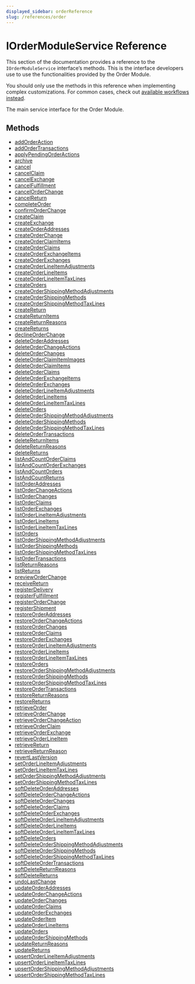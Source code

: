 ```yaml
---
displayed_sidebar: orderReference
slug: /references/order
---
```



# IOrderModuleService Reference

This section of the documentation provides a reference to the `IOrderModuleService` interface’s methods. This is the interface developers use to use the functionalities provided by the Order Module.

<Note>

You should only use the methods in this reference when implementing complex customizations. For common cases, check out [available workflows instead](/medusa-workflows-reference).

</Note>

The main service interface for the Order Module.

## Methods

- [addOrderAction](../../IOrderModuleService/methods/order.IOrderModuleService.addOrderAction/page.mdx)
- [addOrderTransactions](../../IOrderModuleService/methods/order.IOrderModuleService.addOrderTransactions/page.mdx)
- [applyPendingOrderActions](../../IOrderModuleService/methods/order.IOrderModuleService.applyPendingOrderActions/page.mdx)
- [archive](../../IOrderModuleService/methods/order.IOrderModuleService.archive/page.mdx)
- [cancel](../../IOrderModuleService/methods/order.IOrderModuleService.cancel/page.mdx)
- [cancelClaim](../../IOrderModuleService/methods/order.IOrderModuleService.cancelClaim/page.mdx)
- [cancelExchange](../../IOrderModuleService/methods/order.IOrderModuleService.cancelExchange/page.mdx)
- [cancelFulfillment](../../IOrderModuleService/methods/order.IOrderModuleService.cancelFulfillment/page.mdx)
- [cancelOrderChange](../../IOrderModuleService/methods/order.IOrderModuleService.cancelOrderChange/page.mdx)
- [cancelReturn](../../IOrderModuleService/methods/order.IOrderModuleService.cancelReturn/page.mdx)
- [completeOrder](../../IOrderModuleService/methods/order.IOrderModuleService.completeOrder/page.mdx)
- [confirmOrderChange](../../IOrderModuleService/methods/order.IOrderModuleService.confirmOrderChange/page.mdx)
- [createClaim](../../IOrderModuleService/methods/order.IOrderModuleService.createClaim/page.mdx)
- [createExchange](../../IOrderModuleService/methods/order.IOrderModuleService.createExchange/page.mdx)
- [createOrderAddresses](../../IOrderModuleService/methods/order.IOrderModuleService.createOrderAddresses/page.mdx)
- [createOrderChange](../../IOrderModuleService/methods/order.IOrderModuleService.createOrderChange/page.mdx)
- [createOrderClaimItems](../../IOrderModuleService/methods/order.IOrderModuleService.createOrderClaimItems/page.mdx)
- [createOrderClaims](../../IOrderModuleService/methods/order.IOrderModuleService.createOrderClaims/page.mdx)
- [createOrderExchangeItems](../../IOrderModuleService/methods/order.IOrderModuleService.createOrderExchangeItems/page.mdx)
- [createOrderExchanges](../../IOrderModuleService/methods/order.IOrderModuleService.createOrderExchanges/page.mdx)
- [createOrderLineItemAdjustments](../../IOrderModuleService/methods/order.IOrderModuleService.createOrderLineItemAdjustments/page.mdx)
- [createOrderLineItems](../../IOrderModuleService/methods/order.IOrderModuleService.createOrderLineItems/page.mdx)
- [createOrderLineItemTaxLines](../../IOrderModuleService/methods/order.IOrderModuleService.createOrderLineItemTaxLines/page.mdx)
- [createOrders](../../IOrderModuleService/methods/order.IOrderModuleService.createOrders/page.mdx)
- [createOrderShippingMethodAdjustments](../../IOrderModuleService/methods/order.IOrderModuleService.createOrderShippingMethodAdjustments/page.mdx)
- [createOrderShippingMethods](../../IOrderModuleService/methods/order.IOrderModuleService.createOrderShippingMethods/page.mdx)
- [createOrderShippingMethodTaxLines](../../IOrderModuleService/methods/order.IOrderModuleService.createOrderShippingMethodTaxLines/page.mdx)
- [createReturn](../../IOrderModuleService/methods/order.IOrderModuleService.createReturn/page.mdx)
- [createReturnItems](../../IOrderModuleService/methods/order.IOrderModuleService.createReturnItems/page.mdx)
- [createReturnReasons](../../IOrderModuleService/methods/order.IOrderModuleService.createReturnReasons/page.mdx)
- [createReturns](../../IOrderModuleService/methods/order.IOrderModuleService.createReturns/page.mdx)
- [declineOrderChange](../../IOrderModuleService/methods/order.IOrderModuleService.declineOrderChange/page.mdx)
- [deleteOrderAddresses](../../IOrderModuleService/methods/order.IOrderModuleService.deleteOrderAddresses/page.mdx)
- [deleteOrderChangeActions](../../IOrderModuleService/methods/order.IOrderModuleService.deleteOrderChangeActions/page.mdx)
- [deleteOrderChanges](../../IOrderModuleService/methods/order.IOrderModuleService.deleteOrderChanges/page.mdx)
- [deleteOrderClaimItemImages](../../IOrderModuleService/methods/order.IOrderModuleService.deleteOrderClaimItemImages/page.mdx)
- [deleteOrderClaimItems](../../IOrderModuleService/methods/order.IOrderModuleService.deleteOrderClaimItems/page.mdx)
- [deleteOrderClaims](../../IOrderModuleService/methods/order.IOrderModuleService.deleteOrderClaims/page.mdx)
- [deleteOrderExchangeItems](../../IOrderModuleService/methods/order.IOrderModuleService.deleteOrderExchangeItems/page.mdx)
- [deleteOrderExchanges](../../IOrderModuleService/methods/order.IOrderModuleService.deleteOrderExchanges/page.mdx)
- [deleteOrderLineItemAdjustments](../../IOrderModuleService/methods/order.IOrderModuleService.deleteOrderLineItemAdjustments/page.mdx)
- [deleteOrderLineItems](../../IOrderModuleService/methods/order.IOrderModuleService.deleteOrderLineItems/page.mdx)
- [deleteOrderLineItemTaxLines](../../IOrderModuleService/methods/order.IOrderModuleService.deleteOrderLineItemTaxLines/page.mdx)
- [deleteOrders](../../IOrderModuleService/methods/order.IOrderModuleService.deleteOrders/page.mdx)
- [deleteOrderShippingMethodAdjustments](../../IOrderModuleService/methods/order.IOrderModuleService.deleteOrderShippingMethodAdjustments/page.mdx)
- [deleteOrderShippingMethods](../../IOrderModuleService/methods/order.IOrderModuleService.deleteOrderShippingMethods/page.mdx)
- [deleteOrderShippingMethodTaxLines](../../IOrderModuleService/methods/order.IOrderModuleService.deleteOrderShippingMethodTaxLines/page.mdx)
- [deleteOrderTransactions](../../IOrderModuleService/methods/order.IOrderModuleService.deleteOrderTransactions/page.mdx)
- [deleteReturnItems](../../IOrderModuleService/methods/order.IOrderModuleService.deleteReturnItems/page.mdx)
- [deleteReturnReasons](../../IOrderModuleService/methods/order.IOrderModuleService.deleteReturnReasons/page.mdx)
- [deleteReturns](../../IOrderModuleService/methods/order.IOrderModuleService.deleteReturns/page.mdx)
- [listAndCountOrderClaims](../../IOrderModuleService/methods/order.IOrderModuleService.listAndCountOrderClaims/page.mdx)
- [listAndCountOrderExchanges](../../IOrderModuleService/methods/order.IOrderModuleService.listAndCountOrderExchanges/page.mdx)
- [listAndCountOrders](../../IOrderModuleService/methods/order.IOrderModuleService.listAndCountOrders/page.mdx)
- [listAndCountReturns](../../IOrderModuleService/methods/order.IOrderModuleService.listAndCountReturns/page.mdx)
- [listOrderAddresses](../../IOrderModuleService/methods/order.IOrderModuleService.listOrderAddresses/page.mdx)
- [listOrderChangeActions](../../IOrderModuleService/methods/order.IOrderModuleService.listOrderChangeActions/page.mdx)
- [listOrderChanges](../../IOrderModuleService/methods/order.IOrderModuleService.listOrderChanges/page.mdx)
- [listOrderClaims](../../IOrderModuleService/methods/order.IOrderModuleService.listOrderClaims/page.mdx)
- [listOrderExchanges](../../IOrderModuleService/methods/order.IOrderModuleService.listOrderExchanges/page.mdx)
- [listOrderLineItemAdjustments](../../IOrderModuleService/methods/order.IOrderModuleService.listOrderLineItemAdjustments/page.mdx)
- [listOrderLineItems](../../IOrderModuleService/methods/order.IOrderModuleService.listOrderLineItems/page.mdx)
- [listOrderLineItemTaxLines](../../IOrderModuleService/methods/order.IOrderModuleService.listOrderLineItemTaxLines/page.mdx)
- [listOrders](../../IOrderModuleService/methods/order.IOrderModuleService.listOrders/page.mdx)
- [listOrderShippingMethodAdjustments](../../IOrderModuleService/methods/order.IOrderModuleService.listOrderShippingMethodAdjustments/page.mdx)
- [listOrderShippingMethods](../../IOrderModuleService/methods/order.IOrderModuleService.listOrderShippingMethods/page.mdx)
- [listOrderShippingMethodTaxLines](../../IOrderModuleService/methods/order.IOrderModuleService.listOrderShippingMethodTaxLines/page.mdx)
- [listOrderTransactions](../../IOrderModuleService/methods/order.IOrderModuleService.listOrderTransactions/page.mdx)
- [listReturnReasons](../../IOrderModuleService/methods/order.IOrderModuleService.listReturnReasons/page.mdx)
- [listReturns](../../IOrderModuleService/methods/order.IOrderModuleService.listReturns/page.mdx)
- [previewOrderChange](../../IOrderModuleService/methods/order.IOrderModuleService.previewOrderChange/page.mdx)
- [receiveReturn](../../IOrderModuleService/methods/order.IOrderModuleService.receiveReturn/page.mdx)
- [registerDelivery](../../IOrderModuleService/methods/order.IOrderModuleService.registerDelivery/page.mdx)
- [registerFulfillment](../../IOrderModuleService/methods/order.IOrderModuleService.registerFulfillment/page.mdx)
- [registerOrderChange](../../IOrderModuleService/methods/order.IOrderModuleService.registerOrderChange/page.mdx)
- [registerShipment](../../IOrderModuleService/methods/order.IOrderModuleService.registerShipment/page.mdx)
- [restoreOrderAddresses](../../IOrderModuleService/methods/order.IOrderModuleService.restoreOrderAddresses/page.mdx)
- [restoreOrderChangeActions](../../IOrderModuleService/methods/order.IOrderModuleService.restoreOrderChangeActions/page.mdx)
- [restoreOrderChanges](../../IOrderModuleService/methods/order.IOrderModuleService.restoreOrderChanges/page.mdx)
- [restoreOrderClaims](../../IOrderModuleService/methods/order.IOrderModuleService.restoreOrderClaims/page.mdx)
- [restoreOrderExchanges](../../IOrderModuleService/methods/order.IOrderModuleService.restoreOrderExchanges/page.mdx)
- [restoreOrderLineItemAdjustments](../../IOrderModuleService/methods/order.IOrderModuleService.restoreOrderLineItemAdjustments/page.mdx)
- [restoreOrderLineItems](../../IOrderModuleService/methods/order.IOrderModuleService.restoreOrderLineItems/page.mdx)
- [restoreOrderLineItemTaxLines](../../IOrderModuleService/methods/order.IOrderModuleService.restoreOrderLineItemTaxLines/page.mdx)
- [restoreOrders](../../IOrderModuleService/methods/order.IOrderModuleService.restoreOrders/page.mdx)
- [restoreOrderShippingMethodAdjustments](../../IOrderModuleService/methods/order.IOrderModuleService.restoreOrderShippingMethodAdjustments/page.mdx)
- [restoreOrderShippingMethods](../../IOrderModuleService/methods/order.IOrderModuleService.restoreOrderShippingMethods/page.mdx)
- [restoreOrderShippingMethodTaxLines](../../IOrderModuleService/methods/order.IOrderModuleService.restoreOrderShippingMethodTaxLines/page.mdx)
- [restoreOrderTransactions](../../IOrderModuleService/methods/order.IOrderModuleService.restoreOrderTransactions/page.mdx)
- [restoreReturnReasons](../../IOrderModuleService/methods/order.IOrderModuleService.restoreReturnReasons/page.mdx)
- [restoreReturns](../../IOrderModuleService/methods/order.IOrderModuleService.restoreReturns/page.mdx)
- [retrieveOrder](../../IOrderModuleService/methods/order.IOrderModuleService.retrieveOrder/page.mdx)
- [retrieveOrderChange](../../IOrderModuleService/methods/order.IOrderModuleService.retrieveOrderChange/page.mdx)
- [retrieveOrderChangeAction](../../IOrderModuleService/methods/order.IOrderModuleService.retrieveOrderChangeAction/page.mdx)
- [retrieveOrderClaim](../../IOrderModuleService/methods/order.IOrderModuleService.retrieveOrderClaim/page.mdx)
- [retrieveOrderExchange](../../IOrderModuleService/methods/order.IOrderModuleService.retrieveOrderExchange/page.mdx)
- [retrieveOrderLineItem](../../IOrderModuleService/methods/order.IOrderModuleService.retrieveOrderLineItem/page.mdx)
- [retrieveReturn](../../IOrderModuleService/methods/order.IOrderModuleService.retrieveReturn/page.mdx)
- [retrieveReturnReason](../../IOrderModuleService/methods/order.IOrderModuleService.retrieveReturnReason/page.mdx)
- [revertLastVersion](../../IOrderModuleService/methods/order.IOrderModuleService.revertLastVersion/page.mdx)
- [setOrderLineItemAdjustments](../../IOrderModuleService/methods/order.IOrderModuleService.setOrderLineItemAdjustments/page.mdx)
- [setOrderLineItemTaxLines](../../IOrderModuleService/methods/order.IOrderModuleService.setOrderLineItemTaxLines/page.mdx)
- [setOrderShippingMethodAdjustments](../../IOrderModuleService/methods/order.IOrderModuleService.setOrderShippingMethodAdjustments/page.mdx)
- [setOrderShippingMethodTaxLines](../../IOrderModuleService/methods/order.IOrderModuleService.setOrderShippingMethodTaxLines/page.mdx)
- [softDeleteOrderAddresses](../../IOrderModuleService/methods/order.IOrderModuleService.softDeleteOrderAddresses/page.mdx)
- [softDeleteOrderChangeActions](../../IOrderModuleService/methods/order.IOrderModuleService.softDeleteOrderChangeActions/page.mdx)
- [softDeleteOrderChanges](../../IOrderModuleService/methods/order.IOrderModuleService.softDeleteOrderChanges/page.mdx)
- [softDeleteOrderClaims](../../IOrderModuleService/methods/order.IOrderModuleService.softDeleteOrderClaims/page.mdx)
- [softDeleteOrderExchanges](../../IOrderModuleService/methods/order.IOrderModuleService.softDeleteOrderExchanges/page.mdx)
- [softDeleteOrderLineItemAdjustments](../../IOrderModuleService/methods/order.IOrderModuleService.softDeleteOrderLineItemAdjustments/page.mdx)
- [softDeleteOrderLineItems](../../IOrderModuleService/methods/order.IOrderModuleService.softDeleteOrderLineItems/page.mdx)
- [softDeleteOrderLineItemTaxLines](../../IOrderModuleService/methods/order.IOrderModuleService.softDeleteOrderLineItemTaxLines/page.mdx)
- [softDeleteOrders](../../IOrderModuleService/methods/order.IOrderModuleService.softDeleteOrders/page.mdx)
- [softDeleteOrderShippingMethodAdjustments](../../IOrderModuleService/methods/order.IOrderModuleService.softDeleteOrderShippingMethodAdjustments/page.mdx)
- [softDeleteOrderShippingMethods](../../IOrderModuleService/methods/order.IOrderModuleService.softDeleteOrderShippingMethods/page.mdx)
- [softDeleteOrderShippingMethodTaxLines](../../IOrderModuleService/methods/order.IOrderModuleService.softDeleteOrderShippingMethodTaxLines/page.mdx)
- [softDeleteOrderTransactions](../../IOrderModuleService/methods/order.IOrderModuleService.softDeleteOrderTransactions/page.mdx)
- [softDeleteReturnReasons](../../IOrderModuleService/methods/order.IOrderModuleService.softDeleteReturnReasons/page.mdx)
- [softDeleteReturns](../../IOrderModuleService/methods/order.IOrderModuleService.softDeleteReturns/page.mdx)
- [undoLastChange](../../IOrderModuleService/methods/order.IOrderModuleService.undoLastChange/page.mdx)
- [updateOrderAddresses](../../IOrderModuleService/methods/order.IOrderModuleService.updateOrderAddresses/page.mdx)
- [updateOrderChangeActions](../../IOrderModuleService/methods/order.IOrderModuleService.updateOrderChangeActions/page.mdx)
- [updateOrderChanges](../../IOrderModuleService/methods/order.IOrderModuleService.updateOrderChanges/page.mdx)
- [updateOrderClaims](../../IOrderModuleService/methods/order.IOrderModuleService.updateOrderClaims/page.mdx)
- [updateOrderExchanges](../../IOrderModuleService/methods/order.IOrderModuleService.updateOrderExchanges/page.mdx)
- [updateOrderItem](../../IOrderModuleService/methods/order.IOrderModuleService.updateOrderItem/page.mdx)
- [updateOrderLineItems](../../IOrderModuleService/methods/order.IOrderModuleService.updateOrderLineItems/page.mdx)
- [updateOrders](../../IOrderModuleService/methods/order.IOrderModuleService.updateOrders/page.mdx)
- [updateOrderShippingMethods](../../IOrderModuleService/methods/order.IOrderModuleService.updateOrderShippingMethods/page.mdx)
- [updateReturnReasons](../../IOrderModuleService/methods/order.IOrderModuleService.updateReturnReasons/page.mdx)
- [updateReturns](../../IOrderModuleService/methods/order.IOrderModuleService.updateReturns/page.mdx)
- [upsertOrderLineItemAdjustments](../../IOrderModuleService/methods/order.IOrderModuleService.upsertOrderLineItemAdjustments/page.mdx)
- [upsertOrderLineItemTaxLines](../../IOrderModuleService/methods/order.IOrderModuleService.upsertOrderLineItemTaxLines/page.mdx)
- [upsertOrderShippingMethodAdjustments](../../IOrderModuleService/methods/order.IOrderModuleService.upsertOrderShippingMethodAdjustments/page.mdx)
- [upsertOrderShippingMethodTaxLines](../../IOrderModuleService/methods/order.IOrderModuleService.upsertOrderShippingMethodTaxLines/page.mdx)
